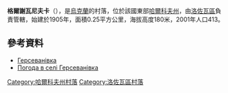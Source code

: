{{coord|49|2|1|N|36|20|6|E|scale:100000_region:UA|display=title}}

'''格爾謝瓦尼夫卡'''（{{lang-uk|Герсеванівка}}），是[[烏克蘭|烏克蘭]]的村落，位於該國東部[[哈爾科夫州|哈爾科夫州]]，由[[洛佐瓦區|洛佐瓦區]]負責管轄，始建於1905年，面積0.25平方公里，海拔高度180米，2001年人口413。

==參考資料==
*[http://w1.c1.rada.gov.ua/pls/z7502/A005?rdat1=09.01.2009&rf7571=33705 Герсеванівка]{{dead link|date=2018年1月 |bot=InternetArchiveBot |fix-attempted=yes }}
* [http://weather.in.ua/ua/har'kovskaja/5055 Погода в селі Герсеванівка] {{Wayback|url=http://weather.in.ua/ua/har%27kovskaja/5055 |date=20190515145436 }}

{{DEFAULTSORT:Герсеванівка}}
[[Category:哈爾科夫州村落|Category:哈爾科夫州村落]]
[[Category:洛佐瓦區村落|Category:洛佐瓦區村落]]


{{Kharkiv-geo-stub}}